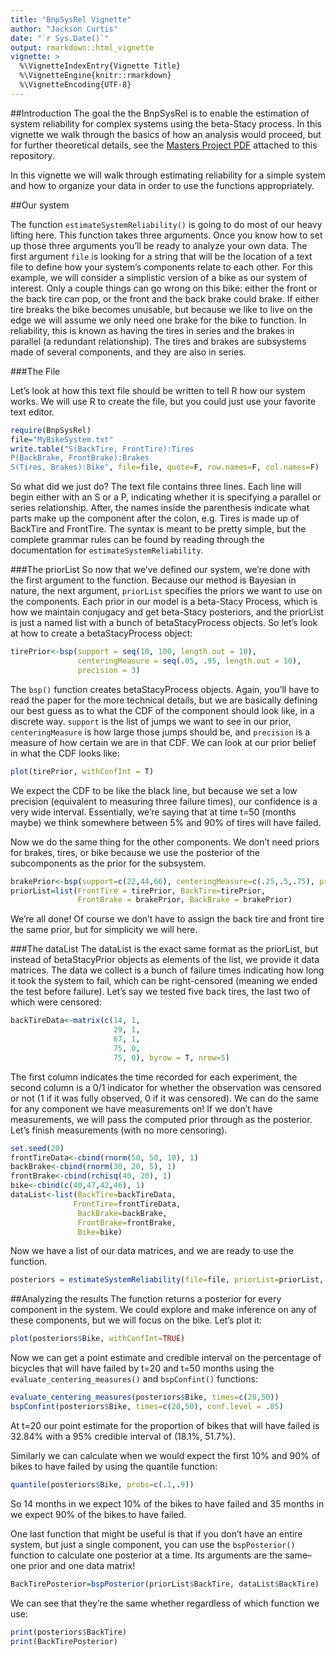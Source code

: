 ```yaml
---
title: "BnpSysRel Vignette"
author: "Jackson Curtis"
date: "`r Sys.Date()`"
output: rmarkdown::html_vignette
vignette: >
  %\VignetteIndexEntry{Vignette Title}
  %\VignetteEngine{knitr::rmarkdown}
  %\VignetteEncoding{UTF-8}
---
```


##Introduction
The goal the the BnpSysRel is to enable the estimation of system reliability for complex systems using the beta-Stacy process. In this vignette we walk through the basics of how an analysis would proceed, but for further theoretical details, see the [Masters Project PDF](https://github.com/jntrcs/BnpSysRel/blob/master/MastersProject.pdf) attached to this repository.

In this vignette we will walk through estimating reliability for a simple system and how to organize your data in order to use the functions appropriately.  

##Our system

The function `estimateSystemReliability()` is going to do most of our heavy lifting here. This function takes three arguments. Once you know how to set up those three arguments you'll be ready to analyze your own data. The first argument `file` is looking for a string that will be the location of a text file to define how your system's components relate to each other. For this example, we will consider a simplistic version of a bike as our system of interest. Only a couple things can go wrong on this bike: either the front or the back tire can pop, or the front and the back brake could brake. If either tire breaks the bike becomes unusable, but because we like to live on the edge we will assume we only need one brake for the bike to function. In reliability, this is known as having the tires in series and the brakes in parallel (a redundant relationship). The tires and brakes are subsystems made of several components, and they are also in series.

###The File

Let's look at how this text file should be written to tell R how our system works. We will use R to create the file, but you could just use your favorite text editor.

```r
require(BnpSysRel)
file="MyBikeSystem.txt"
write.table("S(BackTire, FrontTire):Tires
P(BackBrake, FrontBrake):Brakes
S(Tires, Brakes):Bike", file=file, quote=F, row.names=F, col.names=F)
```

So what did we just do? The text file contains three lines. Each line will begin either with an S or a P, indicating whether it is specifying a parallel or series relationship. After, the names inside the parenthesis indicate what parts make up the component after the colon, e.g. Tires is made up of BackTire and FrontTire. The syntax is meant to be pretty simple, but the complete grammar rules can be found by reading through the documentation for `estimateSystemReliability`.

###The priorList
So now that we've defined our system, we're done with the first argument to the function. Because our method is Bayesian in nature, the next argument, `priorList` specifies the priors we want to use on the components. Each prior in our model is a beta-Stacy Process, which is how we maintain conjugacy and get beta-Stacy posteriors, and the priorList is just a named list with a bunch of betaStacyProcess objects. So let's look at how to create a betaStacyProcess object:

```r
tirePrior<-bsp(support = seq(10, 100, length.out = 10),
               centeringMeasure = seq(.05, .95, length.out = 10),
               precision = 3)
```

The `bsp()` function creates betaStacyProcess objects. Again, you'll have to read the paper for the more technical details, but we are basically defining our best guess as to what the CDF of the component should look like, in a discrete way. `support` is the list of jumps we want to see in our prior, `centeringMeasure` is how large those jumps should be, and `precision` is a measure of how certain we are in that CDF. We can look at our prior belief in what the CDF looks like:

```r
plot(tirePrior, withConfInt = T)
```

We expect the CDF to be like the black line, but because we set a low precision (equivalent to measuring three failure times), our confidence is a very wide interval. Essentially, we're saying that at time t=50 (months maybe) we think somewhere between 5% and 90% of tires will have failed.

Now we do the same thing for the other components. We don't need priors for brakes, tires, or bike because we use the posterior of the subcomponents as the prior for the subsystem.

```r
brakePrior<-bsp(support=c(22,44,66), centeringMeasure=c(.25,.5,.75), precision = 1)
priorList=list(FrontTire = tirePrior, BackTire=tirePrior,
               FrontBrake = brakePrior, BackBrake = brakePrior)
```

We're all done! Of course we don't have to assign the back tire and front tire the same prior, but for simplicity we will here. 

###The dataList
The dataList is the exact same format as the priorList, but instead of betaStacyPrior objects as elements of the list, we provide it data matrices. The data we collect is a bunch of failure times indicating how long it took the system to fail, which can be right-censored (meaning we ended the test before failure). Let's say we tested five back tires, the last two of which were censored:

```r
backTireData<-matrix(c(14, 1,
                       29, 1,
                       67, 1,
                       75, 0,
                       75, 0), byrow = T, nrow=5)
```

The first column indicates the time recorded for each experiment, the second column is a 0/1 indicator for whether the observation was censored or not (1 if it was fully observed, 0 if it was censored). We can do the same for any component we have measurements on! If we don't have measurements, we will pass the computed prior through as the posterior. Let's finish measurements (with no more censoring).

```r
set.seed(20)
frontTireData<-cbind(rnorm(50, 50, 10), 1)
backBrake<-cbind(rnorm(30, 20, 5), 1)
frontBrake<-cbind(rchisq(40, 20), 1)
bike<-cbind(c(40,47,42,46), 1)
dataList<-list(BackTire=backTireData,
              FrontTire=frontTireData,
               BackBrake=backBrake,
               FrontBrake=frontBrake,
               Bike=bike)
```

Now we have a list of our data matrices, and we are ready to use the function.

```r
posteriors = estimateSystemReliability(file=file, priorList=priorList, dataList=dataList)
```

##Analyzing the results
The function returns a posterior for every component in the system. We could explore and make inference on any of these components, but we will focus on the bike. Let's plot it: 

```r
plot(posteriors$Bike, withConfInt=TRUE)
```

Now we can get a point estimate and credible interval on the percentage of bicycles that will have failed by t=20 and t=50 months using the `evaluate_centering_measures()` and `bspConfint()` functions:

```r
evaluate_centering_measures(posteriors$Bike, times=c(20,50))
bspConfint(posteriors$Bike, times=c(20,50), conf.level = .05)
```

At t=20 our point estimate for the proportion of bikes that will have failed is 32.84% with a 95% credible interval of (18.1%, 51.7%).

Similarly we can calculate when we would expect the first 10% and 90% of bikes to have failed by using the quantile function:

```r
quantile(posteriors$Bike, probs=c(.1,.9))
```
So 14 months in we expect 10% of the bikes to have failed and 35 months in we expect 90% of the bikes to have failed.

One last function that might be useful is that if you don't have an entire system, but just a single component, you can use the `bspPosterior()` function to calculate one posterior at a time. Its arguments are the same--one prior and one data matrix!
```r
BackTirePosterior=bspPosterior(priorList$BackTire, dataList$BackTire)
```


We can see that they're the same whether regardless of which function we use:

```r
print(posteriors$BackTire)
print(BackTirePosterior)
```


